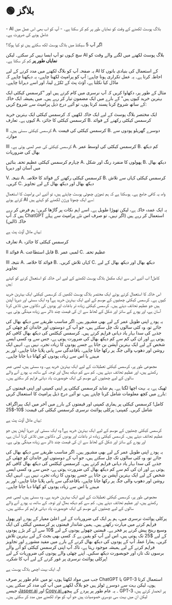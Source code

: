 
# 🟢 بلاگز

<Takeaways>
  - AI بلاگ پوسٹ لکھنے کے وقت کو نمایاں طور پر کم کر سکتا ہے۔ - آپ کو اب بھی اس
  عمل میں شامل ہونے کی ضرورت ہے۔
</Takeaways>

اگر آپ 5 سیکنڈ میں بلاگ پوسٹ لکھ سکتے ہیں تو کیا ہوگا؟

سچ کہوں تو آپ ایسا نہیں کر سکتے۔ لیکن AI بلاگ پوسٹ لکھنے میں لگنے والے وقت کو **نمایاں طور پر** کم کر سکتا ہے۔

یہ صفحہ آپ کو بلاگ لکھنے میں مدد کرنے کے لیے AI کے استعمال کی بنیادی باتوں کا احاطہ کرتا ہے۔ یہ عمل تکراری ہونا چاہیے: آپ کو پرامپٹ لکھنا چاہیے، یہ دیکھنا چاہیے کہ ماڈل کیا نکلتا ہے، آؤٹ پٹ کے ٹکڑے لینا، اور اسے دہرانا چاہیے۔

مثال کے طور پر، دکھاوا کریں کہ آپ نرسری میں کام کرتے ہیں اور "کرسمس کیکٹی ایک بہترین خرید کیوں ہیں" کے بارے میں ایک مضمون تیار کر رہے ہیں۔ میں ہمیشہ ایک خاکہ کے ساتھ شروع کرنا پسند کرتا ہوں، تو آئیے درج ذیل پرامپٹ سے شروع کریں:

<AIInput>
  ایک مختصر بلاگ پوسٹ کے لیے ایک خاکہ لکھیں کہ کرسمس کیکٹی ایک بہترین خرید کیوں
  ہے۔
</AIInput>

<AIOutput>
تعارف
A. کرسمس کیکٹی کا جائزہ
B. کرسمس کیکٹی رکھنے کے فوائد

II کرسمس کیکٹی سستی ہیں۔
A. کرسمس کیکٹی کی قیمت
B. دوسرے گھریلو پودوں سے موازنہ

III کرسمس کیکٹی کی عمر لمبی ہوتی ہے۔
A. کرسمس کیکٹی کی اوسط عمر
B. کم دیکھ بھال کی ضروریات

چہارم کرسمس کیکٹی عظیم تحفہ بنائیں
A. پھولوں کا منفرد رنگ اور شکل
B. دیکھ بھال میں آسان اور دیرپا

V. نتیجہ
A. کرسمس کیکٹی رکھنے کے فوائد کا خلاصہ
B. کرسمس کیکٹی کہاں سے تلاش کریں۔
C. دیکھ بھال اور دیکھ بھال کے لیے تجاویز

</AIOutput>

واہ، یہ کافی جامع ہے۔ ہوسکتا ہے کہ ہم تھوڑی چھوٹی پوسٹ چاہتے ہیں، تو آئیے اس پرامپٹ کا استعمال کرتے ہوئے AI سے ایک چھوٹا ورژن لکھنے کو کہتے ہیں:

<AIInput>
  یہ ایک عمدہ خاکہ ہے، لیکن تھوڑا طویل ہے۔ اسے اہم نکات پر گاڑھا کریں:
</AIInput>

<Note>
  ہم فرض کر رہے ہیں کہ آپ ChatGPT استعمال کر رہے ہیں (اگر نہیں، تو صرف اس نئے
  پرامپٹ سے پہلے خاکہ ڈالیں)
</Note>

یہاں ماڈل آؤٹ پٹ ہے:

<AIOutput>
تعارف
A. کرسمس کیکٹی کا جائزہ

II فوائد
A. قابل استطاعت
B. لمبی عمر
C. عظیم تحفہ

III نتیجہ
A. فوائد کا خلاصہ
B. کہاں تلاش کریں۔
C. دیکھ بھال اور دیکھ بھال کے لیے تجاویز

</AIOutput>

کامل! اب آئیے اس سے ایک مکمل بلاگ پوسٹ لکھنے کے لیے اس خاکہ کو استعمال کرنے کو کہتے ہیں:

<AIInput>
  اس خاکہ کا استعمال کرتے ہوئے ایک مختصر بلاگ پوسٹ لکھیں کہ کرسمس کیکٹی ایک
  بہترین خرید کیوں ہے۔
</AIInput>

<AIOutput>
کرسمس کیکٹی چھٹیوں کے موسم کے لیے ایک بہترین خرید ہے! وہ ایک سستی اور دیرپا آپشن ہیں جو عظیم تحائف دیتے ہیں۔ کرسمس کیکٹی زیادہ تر باغات اور پودوں کی دکانوں میں تلاش کرنا آسان ہے، اور پودے کے سائز اور شکل کے لحاظ سے ان کی قیمت چند ڈالر سے زیادہ مہنگی ہوتی ہے۔

یہ پودے اپنی طویل عمر کے لیے بھی مشہور ہیں۔ اگر مناسب طریقے سے دیکھ بھال کی جائے تو، وہ کئی سالوں تک چل سکتے ہیں، جو آپ کے دوستوں اور خاندان کو چھٹی کے جذبے کی سدا بہار یاد دہانی فراہم کرتے ہیں۔ کرسمس کیکٹس کی دیکھ بھال کافی کم ہوتی ہے اور ان کی کم سے کم دیکھ بھال کی ضرورت ہوتی ہے، جس سے وہ کسی ایسے شخص کے لیے ایک بہترین آپشن بن جاتا ہے جسے پودوں کا زیادہ تجربہ نہیں ہے۔ انہیں ایک روشن اور دھوپ والی جگہ پر رکھا جانا چاہیے، باقاعدگی سے پانی پلایا جانا چاہیے، اور ہر مہینے یا اس سے زیادہ پودوں کو کھانا دیا جانا چاہیے۔

مجموعی طور پر، کرسمس کیکٹی تعطیلات کے لیے ایک بہترین خرید ہے۔ وہ سستی ہیں، لمبی عمر رکھتے ہیں، اور عظیم تحائف دیتے ہیں۔ کم سے کم دیکھ بھال اور توجہ کے ساتھ، یہ پودے آنے والے سالوں کے لیے چھٹیوں کے موسم کی ایک خوبصورت یاد دہانی فراہم کر سکتے ہیں۔

</AIOutput>

ٹھیک ہے، یہ بہت اچھا لگتا ہے۔ ہم شاید کرسمس کیکٹی پر اپنی کمپنی اور اپنی قیمتوں کے بارے میں کچھ معلومات شامل کرنا چاہتے ہیں، تو آئیے درج ذیل پرامپٹ کا استعمال کریں:

<AIInput>
  کامل! کرسمس کیکٹی پر ہماری کمپنی اور قیمتوں کے بارے میں آخر میں ایک پیراگراف
  شامل کریں۔ کمپنی: پرکلی پوائنٹ نرسری کرسمس کیکٹی کی قیمت: $10-$25
</AIInput>

یہاں ماڈل آؤٹ پٹ ہے:

<AIOutput>
کرسمس کیکٹی چھٹیوں کے موسم کے لیے ایک بہترین خرید ہے! وہ ایک سستی اور دیرپا آپشن ہیں جو عظیم تحائف دیتے ہیں۔ کرسمس کیکٹی زیادہ تر باغات اور پودوں کی دکانوں میں تلاش کرنا آسان ہے، اور پودے کے سائز اور شکل کے لحاظ سے ان کی قیمت چند ڈالر سے زیادہ مہنگی ہوتی ہے۔

یہ پودے اپنی طویل عمر کے لیے بھی مشہور ہیں۔ اگر مناسب طریقے سے دیکھ بھال کی جائے تو، وہ کئی سالوں تک چل سکتے ہیں، جو آپ کے دوستوں اور خاندان کو چھٹی کے جذبے کی سدا بہار یاد دہانی فراہم کرتے ہیں۔ کرسمس کیکٹس کی دیکھ بھال کافی کم ہوتی ہے اور ان کی کم سے کم دیکھ بھال کی ضرورت ہوتی ہے، جس سے وہ کسی ایسے شخص کے لیے ایک بہترین آپشن بن جاتا ہے جسے پودوں کا زیادہ تجربہ نہیں ہے۔ انہیں ایک روشن اور دھوپ والی جگہ پر رکھا جانا چاہیے، باقاعدگی سے پانی پلایا جانا چاہیے، اور ہر مہینے یا اس سے زیادہ پودوں کو کھانا دیا جانا چاہیے۔

مجموعی طور پر، کرسمس کیکٹی تعطیلات کے لیے ایک بہترین خرید ہے۔ وہ سستی ہیں، لمبی عمر رکھتے ہیں، اور عظیم تحائف دیتے ہیں۔ کم سے کم دیکھ بھال اور توجہ کے ساتھ، یہ پودے آنے والے سالوں کے لیے چھٹیوں کے موسم کی ایک خوبصورت یاد دہانی فراہم کر سکتے ہیں۔

پرکلی پوائنٹ نرسری میں، ہم ہر ایک کی ضروریات کے لیے اعلیٰ معیار کے پودے اور پھول فراہم کرنے میں مہارت رکھتے ہیں۔ ہمیں شاندار قیمتوں پر کرسمس کیکٹی کی ایک وسیع رینج پیش کرنے پر فخر ہے۔ قیمتیں چھوٹے پودوں کے لیے $10 سے لے کر بڑے پودوں کے لیے $25 تک ہوتی ہیں، اس لیے آپ کو یقین ہے کہ کسی بھی بجٹ کے لیے بہترین تلاش کریں۔ ہمارا عملہ آپ کے پودوں کی دیکھ بھال کرنے کے بارے میں مفید مشورے اور تجاویز فراہم کرنے کے لیے ہمیشہ موجود رہتا ہے، تاکہ آپ اپنی کرسمس کیکٹی کو آنے والے برسوں تک تازہ اور خوبصورت دیکھ سکیں۔ اپنے چھٹی والے پودوں کی ضروریات کے لیے پرکلی پوائنٹ نرسری پر غور کرنے کے لیے آپ کا شکریہ!

</AIOutput>

یہ ایک بہت اچھی بلاگ پوسٹ ہے!

جب میں مواد لکھتا ہوں، تو میں عام طور پر صرف ChatGPT یا GPT-3 استعمال کرتا ہوں، لیکن بہت سے دوسرے ٹولز ہیں جو بلاگ لکھنے میں آپ کی مدد کر سکتے ہیں، جیسے [Jasper.ai](https://www.jasper.ai/) اور [ Copy.ai](https://www.copy.ai/)۔ یہ عام طور پر پردے کے پیچھے GPT-3 پر انحصار کرتے ہیں، لیکن ان میں بہت سی دوسری خصوصیات ہیں جو آپ کو مواد لکھنے میں مدد کر سکتی ہیں۔

